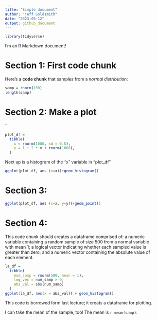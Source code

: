 ```yaml
---
title: "Simple document"
author: "jeff Goldsmith"
date: "2023-09-12"
output: github_document
---
```



```r
library(tidyverse)
```

I'm an R Markdown document! 

# Section 1: First code chunk

Here's a **code chunk** that samples from 
a _normal distribution_:

```r
samp = rnorm(100)
length(samp)
```

# Section 2: Make a plot
ˆ
```r
plot_df = 
  tibble(
    x = rnorm(1000, sd = 0.5),
    y = 1 + 2 * x + rnorm(1000),
  )
```

Next up is a histogram of the "x" variable in "plot_df"

```r
ggplot(plot_df, aes (x=x))+geom_histogram()
```

# Section 3: 

```r
ggplot(plot_df, aes (x=x, y=y))+geom_point()
```


# Section 4: 

This code chunk should creates a dataframe comprised of: a numeric variable containing a random sample of size 500 from a normal variable with mean 1; a logical vector indicating whether each sampled value is greater than zero; and a numeric vector containing the absolute value of each element.

```r
la_df =
  tibble(
    num_samp = rnorm(500, mean = 1),
    log_vec = num_samp > 0,
    abs_val = abs(num_samp)
  )
ggplot(la_df, aes(x = abs_val)) + geom_histogram()
```



This code is borrowed form last lecture; it creats a dataframe for plotting.

I can take the mean of the sample, too!
The mean is `r mean(samp)`.